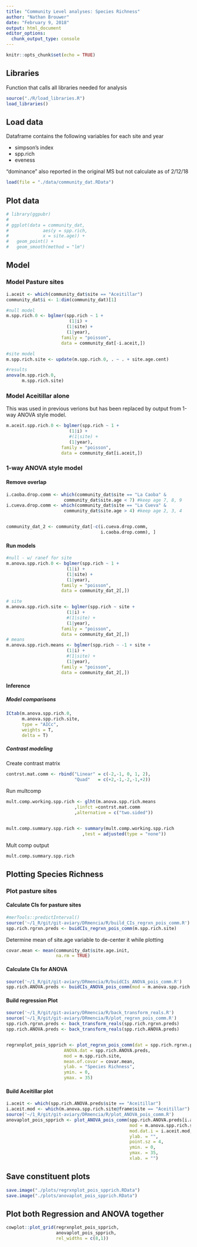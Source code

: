 ```yaml
---
title: "Community Level analyses: Species Richness"
author: "Nathan Brouwer"
date: "February 9, 2018"
output: html_document
editor_options: 
  chunk_output_type: console
---
```


```r
knitr::opts_chunk$set(echo = TRUE)
```

## Libraries

Function that calls all libraries needed for analysis
```r
source("./R/load_libraries.R")
load_libraries()
```


## Load data

Dataframe contains the following variables for each site and year

* simpson's index
* spp.rich
* eveness

"dominance" also reported in the original MS but not calculate as of 2/12/18

```r
load(file = "./data/community_dat.RData")
```


## Plot data

```r
# library(ggpubr)
# 
# ggplot(data = community_dat,
#             aes(y = spp.rich,
#             x = site.age)) +
#   geom_point() +
#   geom_smooth(method = "lm")
```

## Model

### Model Pasture sites
```r
i.aceit <- which(community_dat$site == "Aceitillar")
community_dat$i <- 1:dim(community_dat)[1]

#null model
m.spp.rich.0 <- bglmer(spp.rich ~ 1 + 
                        (1|i) +
                       (1|site) +
                       (1|year),
                     family = "poisson",
                     data = community_dat[-i.aceit,])

#site model
m.spp.rich.site <- update(m.spp.rich.0, . ~ . + site.age.cent)

#results
anova(m.spp.rich.0,
      m.spp.rich.site)
```


### Model Aceitillar alone

This was used in previous verions but has been replaced by output from 1-way ANOVA style model.
```r
m.aceit.spp.rich.0 <- bglmer(spp.rich ~ 1 + 
                        (1|i) +
                        #(1|site) +
                        (1|year),
                     family = "poisson",
                     data = community_dat[i.aceit,])
```


### 1-way ANOVA style model

#### Remove overlap

```r
i.caoba.drop.comm <- which(community_dat$site == "La Caoba" & 
                      community_dat$site.age < 7) #keep age 7, 8, 9
i.cueva.drop.comm <- which(community_dat$site == "La Cueva" & 
                      community_dat$site.age > 4) #keep age 2, 3, 4


community_dat_2 <- community_dat[-c(i.cueva.drop.comm,
                                    i.caoba.drop.comm), ]
```

#### Run models
```r

#null - w/ ranef for site
m.anova.spp.rich.0 <- bglmer(spp.rich ~ 1 + 
                       (1|i) +
                       (1|site) +
                       (1|year),
                     family = "poisson",
                     data = community_dat_2[,])

# site
m.anova.spp.rich.site <- bglmer(spp.rich ~ site + 
                       (1|i) +
                       #(1|site) +
                       (1|year),
                     family = "poisson",
                     data = community_dat_2[,])
# means
m.anova.spp.rich.means <- bglmer(spp.rich ~ -1 + site + 
                       (1|i) +
                       #(1|site) +
                       (1|year),
                     family = "poisson",
                     data = community_dat_2[,])


```

#### Inference

##### Model comparisons

```r
ICtab(m.anova.spp.rich.0,
      m.anova.spp.rich.site,
      type = "AICc",
      weights = T,
      delta = T)
```


##### Contrast modeling

Create contrast matrix
```r
contrst.mat.comm <- rbind("Linear" = c(-2,-1, 0, 1, 2),
                          "Quad"   = c(+2,-1,-2,-1,+2))
```


Run multcomp
```r
mult.comp.working.spp.rich <- glht(m.anova.spp.rich.means       
                          ,linfct =contrst.mat.comm
                          ,alternative = c("two.sided"))


mult.comp.summary.spp.rich <- summary(mult.comp.working.spp.rich
                             ,test = adjusted(type = "none"))
```

Mult comp output

```r
mult.comp.summary.spp.rich
```





## Plotting Species Richness

### Plot pasture sites

#### Calculate CIs for pasture sites

```r
#merTools::predictInterval()
source('~/1_R/git/git-aviary/DRmencia/R/build_CIs_regrxn_pois_comm.R')
spp.rich.rgrxn.preds <- buidCIs_regrxn_pois_comm(m.spp.rich.site)

```


Determine mean of site.age variable to de-center it while plotting
```r
covar.mean <- mean(community_dat$site.age.init,
                   na.rm = TRUE)
```

#### Calculate CIs for ANOVA
```r
source('~/1_R/git/git-aviary/DRmencia/R/buidCIs_ANOVA_pois_comm.R')
spp.rich.ANOVA.preds <- buidCIs_ANOVA_pois_comm(mod = m.anova.spp.rich.site)

```

#### Build regression Plot
```r
source('~/1_R/git/git-aviary/DRmencia/R/back_transform_reals.R')
source('~/1_R/git/git-aviary/DRmencia/R/plot_regrxn_pois_comm.R')
spp.rich.rgrxn.preds <- back_transform_reals(spp.rich.rgrxn.preds)
spp.rich.ANOVA.preds <- back_transform_reals(spp.rich.ANOVA.preds)


regrxnplot_pois_spprich <- plot_regrxn_pois_comm(dat = spp.rich.rgrxn.preds,
                      ANOVA.dat = spp.rich.ANOVA.preds, 
                      mod = m.spp.rich.site,
                      mean.of.covar = covar.mean,
                      ylab. = "Species Richness",
                      ymin. = 0,
                      ymax. = 35)
```

#### Build Aceitillar plot
```r
i.aceit <- which(spp.rich.ANOVA.preds$site == "Aceitillar")
i.aceit.mod <- which(m.anova.spp.rich.site@frame$site == "Aceitillar")
source('~/1_R/git/git-aviary/DRmencia/R/plot_ANOVA_pois_comm.R')
anovaplot_pois_spprich <- plot_ANOVA_pois_comm(spp.rich.ANOVA.preds[i.aceit,],
                                               mod = m.anova.spp.rich.site, 
                                               mod.dat.i = i.aceit.mod,
                                               ylab. = "",
                                               point.sz = 4,
                                               ymin. = 0,
                                               ymax. = 35,
                                               xlab. = "")


```


## Save constituent plots
```r
save.image("./plots/regrxnplot_pois_spprich.RData")
save.image("./plots/anovaplot_pois_spprich.RData")
```


## Plot both Regression and ANOVA together

```r
cowplot::plot_grid(regrxnplot_pois_spprich,
                   anovaplot_pois_spprich,
                   rel_widths = c(8,1))
```



```r

```







